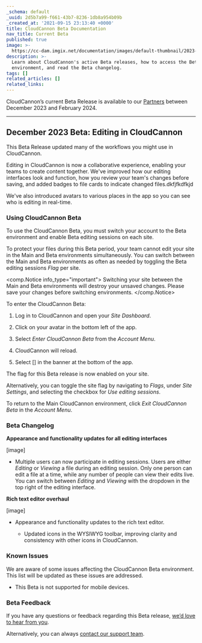 ```yaml
---
_schema: default
_uuid: 2d5b7a99-f661-43b7-8236-1db8a954b09b
_created_at: '2021-09-15 23:13:40 +0000'
title: CloudCannon Beta Documentation
nav_title: Current Beta
published: true
image: >-
  https://cc-dam.imgix.net/documentation/images/default-thumbnail/2023-Q4/CloudCannon-Documentation-Thumbnail.png
description: >-
  Learn about CloudCannon's active Beta releases, how to access the Beta
  environment, and read the Beta changelog.
tags: []
related_articles: []
related_links:
---
```

CloudCannon’s current Beta Release is available to our [Partners](https://cloudcannon.com/partner-program/) between December 2023 and February 2024.

---

## December 2023 Beta: Editing in CloudCannon

This Beta Release updated many of the workflows you might use in CloudCannon.

Editing in CloudCannon is now a collaborative experience, enabling your teams to create content together. We've improved how our editing interfaces look and function, how you review your team's changes before saving, and added badges to file cards to indicate changed files.dkfjfkdfkjd

We've also introduced avatars to various places in the app so you can see who is editing in real-time.

### Using CloudCannon Beta

To use the CloudCannon Beta, you must switch your account to the Beta environment and enable Beta editing sessions on each site.

To protect your files during this Beta period, your team cannot edit your site in the Main and Beta environments simultaneously. You can switch between the Main and Beta environments as often as needed by toggling the Beta editing sessions *Flag* per site.

<comp.Notice info_type="important">
  Switching your site between the Main and Beta environments will destroy your unsaved changes. Please save your changes before switching environments.
</comp.Notice>

To enter the CloudCannon Beta:

1. Log in to CloudCannon and open your *Site Dashboard*.

2. Click on your avatar in the bottom left of the app.

3. Select *Enter CloudCannon Beta* from the *Account Menu*.

4. CloudCannon will reload.

5. Select \[\] in the banner at the bottom of the app.

The flag for this Beta release is now enabled on your site.

Alternatively, you can toggle the site flag by navigating to *Flags*, under *Site Settings*, and selecting the checkbox for *Use editing sessions*.

To return to the Main CloudCannon environment, click *Exit CloudCannon Beta* in the *Account Menu*.

### Beta Changelog

**Appearance and functionality updates for all editing interfaces**

\[image\]

* Multiple users can now participate in editing sessions. Users are either *<span class="notion-enable-hover">Editing</span>* or *<span class="notion-enable-hover">Viewing</span>* a file during an editing session. Only one person can edit a file at a time, while any number of people can view their edits live. <span class="discussion-id-4163166f-1d86-40dd-b387-fbacd13d8cef notion-enable-hover">You can switch between </span>*<span class="discussion-id-4163166f-1d86-40dd-b387-fbacd13d8cef notion-enable-hover">Editing</span>*<span class="discussion-id-4163166f-1d86-40dd-b387-fbacd13d8cef notion-enable-hover"> and </span>*<span class="discussion-id-4163166f-1d86-40dd-b387-fbacd13d8cef notion-enable-hover">Viewing</span>*<span class="discussion-id-4163166f-1d86-40dd-b387-fbacd13d8cef notion-enable-hover"> with the dropdown in the top right of the editing interface.</span>

**Rich text editor overhaul**

\[image\]

* Appearance and functionality updates to the rich text editor.

  * Updated icons in the WYSIWYG toolbar, improving clarity and consistency with other icons in CloudCannon.

### Known Issues

We are aware of some issues affecting the CloudCannon Beta environment. This list will be updated as these issues are addressed.

* This Beta is not supported for mobile devices.

### Beta Feedback

If you have any questions or feedback regarding this Beta release, [we’d love to hear from you](https://forms.gle/1irbni8qYSNCEDDC8).

Alternatively, you can always [contact our support team](/support/).